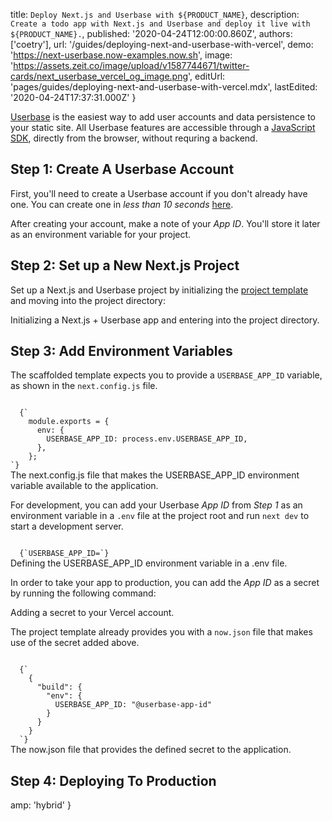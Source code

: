 
  title: `Deploy Next.js and Userbase with ${PRODUCT_NAME}`,
  description: `Create a todo app with Next.js and Userbase and deploy it live with ${PRODUCT_NAME}.`,
  published: '2020-04-24T12:00:00.860Z',
  authors: ['coetry'],
  url: '/guides/deploying-next-and-userbase-with-vercel',
  demo: 'https://next-userbase.now-examples.now.sh',
  image:
    'https://assets.zeit.co/image/upload/v1587744671/twitter-cards/next_userbase_vercel_og_image.png',
  editUrl: 'pages/guides/deploying-next-and-userbase-with-vercel.mdx',
  lastEdited: '2020-04-24T17:37:31.000Z'
}

[Userbase](https://userbase.com/) is the easiest way to add user accounts and data persistence to your static site.
All Userbase features are accessible through a [JavaScript SDK](https://userbase.com/docs/sdk/), directly from the browser, without requring a backend.

## Step 1: Create A Userbase Account

First, you'll need to create a Userbase account if you don't already have one. You can create one in _less than 10 seconds_ [here](https://v1.userbase.com/#create-admin).

After creating your account, make a note of your _App ID_. You'll store it later as an environment variable for your project.

## Step 2: Set up a New Next.js Project

Set up a Next.js and Userbase project by initializing the [project template](https://github.com/zeit/next.js/tree/canary/examples/with-userbase) and moving into the project directory:

<Snippet dark text="npm init next-app --example with-userbase userbase-todo-app && cd userbase-todo-app" />
<Caption>Initializing a Next.js + Userbase app and entering into the project directory.</Caption>

## Step 3: Add Environment Variables

The scaffolded template expects you to provide a `USERBASE_APP_ID` variable, as shown in the `next.config.js` file.

<Code lang="js">
  {`
    module.exports = {
      env: {
        USERBASE_APP_ID: process.env.USERBASE_APP_ID,
      },
    };
`}
</Code>
<Caption><Caption>The <InlineCode>next.config.js</InlineCode> file that makes the <InlineCode>USERBASE_APP_ID</InlineCode> environment variable available to the application.</Caption></Caption>

For development, you can add your Userbase _App ID_ from _Step 1_ as an environment variable in a `.env` file at the project root and run `next dev` to start a development server.

<Code lang="bash">
  {`USERBASE_APP_ID=<paste-your-id-here>`}
</Code>
<Caption>Defining the <InlineCode>USERBASE_APP_ID</InlineCode> environment variable in a <InlineCode>.env</InlineCode> file.</Caption>

In order to take your app to production, you can add the _App ID_ as a secret by running the following command:

<Snippet dark text="now secrets add userbase-app-id [paste-your-id-here]" />
<Caption>Adding a secret to your Vercel account.</Caption>

The project template already provides you with a `now.json` file that makes use of the secret added above.

<Code lang="json">
  {`
    {
      "build": {
        "env": {
          USERBASE_APP_ID: "@userbase-app-id"
        }
      }
    }
  `}
</Code>
<Caption>The <InlineCode>now.json</InlineCode> file that provides the defined secret to the application.</Caption>

## Step 4: Deploying To Production

<DeploySection meta={meta} />


  amp: 'hybrid'
}

